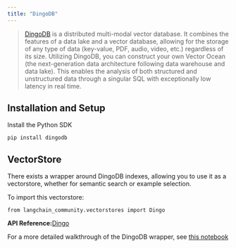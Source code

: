 ```yaml
---
title: "DingoDB"
---
```


> [DingoDB](https://github.com/dingodb) is a distributed multi-modal vector database. It combines the features of a data lake and a vector database, allowing for the storage of any type of data (key-value, PDF, audio, video, etc.) regardless of its size. Utilizing DingoDB, you can construct your own Vector Ocean (the next-generation data architecture following data warehouse and data lake). This enables the analysis of both structured and unstructured data through a singular SQL with exceptionally low latency in real time.

## Installation and Setup

Install the Python SDK

```
pip install dingodb
```

## VectorStore

There exists a wrapper around DingoDB indexes, allowing you to use it as a vectorstore, whether for semantic search or example selection.

To import this vectorstore:

```
from langchain_community.vectorstores import Dingo
```

**API Reference:**[Dingo](https://python.langchain.com/api_reference/community/vectorstores/langchain_community.vectorstores.dingo.Dingo.html)

For a more detailed walkthrough of the DingoDB wrapper, see [this notebook](/oss/integrations/vectorstores/dingo)
